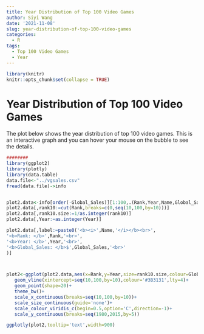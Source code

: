 ```yaml
---
title: Year Distribution of Top 100 Video Games
author: Siyi Wang
date: '2021-11-08'
slug: year-distribution-of-top-100-video-games
categories:
  - R
tags:
  - Top 100 Video Games
  - Year
---
```



```r
library(knitr)
knitr::opts_chunk$set(collapse = TRUE)
```

# Year Distribution of Top 100 Video Games

The plot below shows the year distribution of top 100 video games. This is an interactive graph and you can hover your mouse on the bubble to see the details.


```r
########
library(ggplot2)
library(plotly)
library(data.table)
data.file<-"../vgsales.csv"
fread(data.file)->info


plot2.data<-info[order(-Global_Sales)][1:100,.(Rank,Year,Name,Global_Sales)]
plot2.data[,rank10:=cut(Rank,breaks=c(0,seq(10,100,by=10)))]
plot2.data[,rank10.size:=1/as.integer(rank10)]
plot2.data[,Year:=as.integer(Year)]

plot2.data[,label:=paste0('<b><i>',Name,'</i></b><br>',
'<b>Rank: </b>',Rank,'<br>',
'<b>Year: </b>',Year,'<br>',
'<b>Global_Sales: </b>$',Global_Sales,'<br>'
)]



plot2<-ggplot(plot2.data,aes(x=Rank,y=Year,size=rank10.size,colour=Global_Sales,text=label))+
   geom_vline(xintercept=seq(10,100,by=10),colour='#3B3131',lty=4)+
   geom_point(shape=20)+
   theme_bw()+
   scale_x_continuous(breaks=seq(10,100,by=10))+
   scale_size_continuous(guide='none')+
   scale_colour_viridis_c(begin=0.5,option='C',direction=-1)+
   scale_y_continuous(breaks=seq(1980,2015,by=5))

ggplotly(plot2,tooltip='text',width=900)

```

